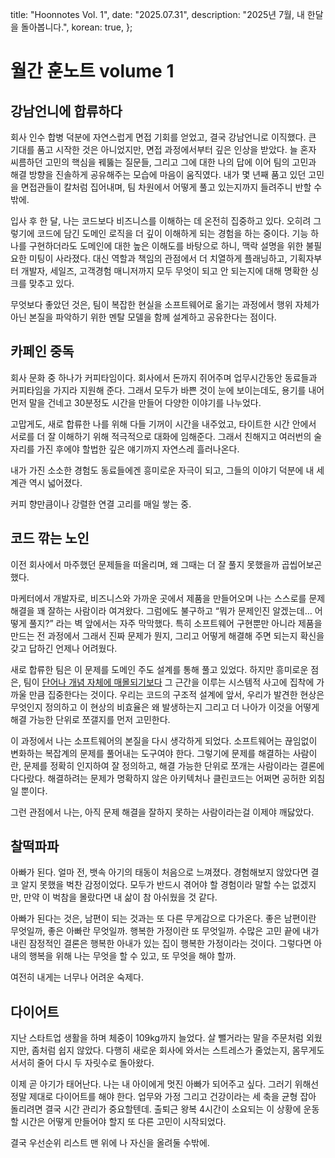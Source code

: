   title: "Hoonnotes Vol. 1",
  date: "2025.07.31",
  description: "2025년 7월, 내 한달을 돌아봅니다.",
  korean: true,
};

# 월간 훈노트 volume 1

## 강남언니에 합류하다

회사 인수 합병 덕분에 자연스럽게 면접 기회를 얻었고, 결국 강남언니로 이직했다. 큰 기대를 품고 시작한 것은 아니었지만, 면접 과정에서부터 깊은 인상을 받았다. 늘 혼자 씨름하던 고민의 핵심을 꿰뚫는 질문들, 그리고 그에 대한 나의 답에 이어 팀의 고민과 해결 방향을 진솔하게 공유해주는 모습에 마음이 움직였다. 내가 몇 년째 품고 있던 고민을 면접관들이 칼처럼 집어내며, 팀 차원에서 어떻게 풀고 있는지까지 들려주니 반할 수밖에.

입사 후 한 달, 나는 코드보다 비즈니스를 이해하는 데 온전히 집중하고 있다. 오히려 그렇기에 코드에 담긴 도메인 로직을 더 깊이 이해하게 되는 경험을 하는 중이다. 기능 하나를 구현하더라도 도메인에 대한 높은 이해도를 바탕으로 하니, 맥락 설명을 위한 불필요한 미팅이 사라졌다. 대신 역할과 책임의 관점에서 더 치열하게 플래닝하고, 기획자부터 개발자, 세일즈, 고객경험 매니저까지 모두 무엇이 되고 안 되는지에 대해 명확한 싱크를 맞추고 있다.

무엇보다 좋았던 것은, 팀이 복잡한 현실을 소프트웨어로 옮기는 과정에서 행위 자체가 아닌 본질을 파악하기 위한 멘탈 모델을 함께 설계하고 공유한다는 점이다.

## 카페인 중독

회사 문화 중 하나가 커피타임이다. 회사에서 돈까지 쥐어주며 업무시간동안 동료들과 커피타임을 가지라 지원해 준다. 그래서 모두가 바쁜 것이 눈에 보이는데도, 용기를 내어 먼저 말을 건네고 30분정도 시간을 만들어 다양한 이야기를 나누었다. 

고맙게도, 새로 합류한 나를 위해 다들 기꺼이 시간을 내주었고, 타이트한 시간 안에서 서로를 더 잘 이해하기 위해 적극적으로 대화에 임해준다. 그래서 친해지고 여러번의 술 자리를 가진 후에야 할법한 깊은 얘기까지 자연스레 흘러나온다.

내가 가진 소소한 경험도 동료들에겐 흥미로운 자극이 되고, 그들의 이야기 덕분에 내 세계관 역시 넓어졌다. 

커피 향만큼이나 강렬한 연결 고리를 매일 쌓는 중.

## 코드 깎는 노인

이전 회사에서 마주했던 문제들을 떠올리며, 왜 그때는 더 잘 풀지 못했을까 곱씹어보곤 했다.

마케터에서 개발자로, 비즈니스와 가까운 곳에서 제품을 만들어오며 나는 스스로를 문제 해결을 꽤 잘하는 사람이라 여겨왔다. 그럼에도 불구하고 “뭐가 문제인진 알겠는데… 어떻게 풀지?” 라는 벽 앞에서는 자주 막막했다. 특히 소프트웨어 구현뿐만 아니라 제품을 만드는 전 과정에서 그래서 진짜 문제가 뭔지, 그리고 어떻게 해결해 주면 되는지  확신을 갖고 답하긴 언제나 어려웠다.

새로 합류한 팀은 이 문제를 도메인 주도 설계를 통해 풀고 있었다. 하지만 흥미로운 점은, 팀이 [단어나 개념 자체에 매몰되기보다](https://martinfowler.com/bliki/SemanticDiffusion.html) 그 근간을 이루는 시스템적 사고에 집착에 가까울 만큼 집중한다는 것이다. 우리는 코드의 구조적 설계에 앞서, 우리가 발견한 현상은 무엇인지 정의하고 이 현상의 비효율은 왜 발생하는지 그리고 더 나아가 이것을 어떻게 해결 가능한 단위로 쪼갤지를 먼저 고민한다.

이 과정에서 나는 소프트웨어의 본질을 다시 생각하게 되었다. 소프트웨어는 끊임없이 변화하는 복잡계의 문제를 풀어내는 도구여야 한다. 그렇기에 문제를 해결하는 사람이란, 문제를 정확히 인지하여 잘 정의하고, 해결 가능한 단위로 쪼개는 사람이라는 결론에 다다랐다. 해결하려는 문제가 명확하지 않은 아키텍처나 클린코드는 어쩌면 공허한 외침일 뿐이다. 

그런 관점에서 나는, 아직 문제 해결을 잘하지 못하는 사람이라는걸 이제야 깨닳았다.

## 찰떡파파

아빠가 된다. 얼마 전, 뱃속 아기의 태동이 처음으로 느껴졌다. 경험해보지 않았다면 결코 알지 못했을 벅찬 감정이었다. 모두가 반드시 겪어야 할 경험이라 말할 수는 없겠지만, 만약 이 벅참을 몰랐다면 내 삶이 참 아쉬웠을 것 같다.

아빠가 된다는 것은, 남편이 되는 것과는 또 다른 무게감으로 다가온다. 좋은 남편이란 무엇일까, 좋은 아빠란 무엇일까. 행복한 가정이란 또 무엇일까. 수많은 고민 끝에 내가 내린 잠정적인 결론은 행복한 아내가 있는 집이 행복한 가정이라는 것이다. 그렇다면 아내의 행복을 위해 나는 무엇을 할 수 있고, 또 무엇을 해야 할까. 

여전히 내게는 너무나 어려운 숙제다.

## 다이어트

지난 스타트업 생활을 하며 체중이 109kg까지 늘었다. 살 뺄거라는 말을 주문처럼 외웠지만, 좀처럼 쉽지 않았다. 다행히 새로운 회사에 와서는 스트레스가 줄었는지, 몸무게도 서서히 줄어 다시 두 자릿수로 돌아왔다.

이제 곧 아기가 태어난다. 나는 내 아이에게 멋진 아빠가 되어주고 싶다. 그러기 위해선 정말 제대로 다이어트를 해야 한다.  업무와 가정 그리고 건강이라는 세 축을 균형 잡아 돌리려면 결국 시간 관리가 중요할텐데. 출퇴근 왕복 4시간이 소요되는 이 상황에 운동할 시간은 어떻게 만들어야 할지 또 다른 고민이 시작되었다. 

결국 우선순위 리스트 맨 위에 나 자신을 올려둘 수밖에.